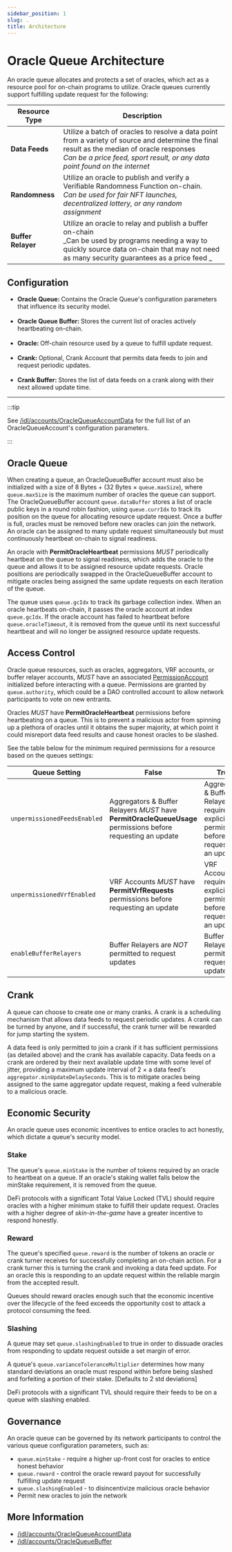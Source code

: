 ```yaml
---
sidebar_position: 1
slug: .
title: Architecture
---
```



# Oracle Queue Architecture

An oracle queue allocates and protects a set of oracles, which act as a resource pool for on-chain programs to utilize. Oracle queues currently support fulfilling update request for the following:

| Resource Type      | Description                                                                                                                                                                                                                     |
| ------------------ | ------------------------------------------------------------------------------------------------------------------------------------------------------------------------------------------------------------------------------- |
| **Data Feeds**     | Utilize a batch of oracles to resolve a data point from a variety of source and determine the final result as the median of oracle responses <br />_Can be a price feed, sport result, or any data point found on the internet_ |
| **Randomness**     | Utilize an oracle to publish and verify a Verifiable Randomness Function on-chain.<br />_Can be used for fair NFT launches, decentralized lottery, or any random assignment_                                                    |
| **Buffer Relayer** | Utilize an oracle to relay and publish a buffer on-chain<br />_Can be used by programs needing a way to quickly source data on-chain that may not need as many security guarantees as a price feed _                            |

## Configuration

<Grid container spacing={2}>
  <Grid item md={4} sm={12}>
    <ul>
      <li>
        <b>Oracle Queue: </b>Contains the Oracle Queue's configuration
        parameters that influence its security model.
      </li>
      <br />
      <li>
        <b>Oracle Queue Buffer: </b>Stores the current list of oracles actively
        heartbeating on-chain.
      </li>
      <br />
      <li>
        <b>Oracle: </b>Off-chain resource used by a queue to fulfill update
        request.
      </li>
      <br />
      <li>
        <b>Crank: </b>Optional, Crank Account that permits data feeds to join
        and request periodic updates.
      </li>
      <br />
      <li>
        <b>Crank Buffer: </b>Stores the list of data feeds on a crank along with
        their next allowed update time.
      </li>
    </ul>
  </Grid>
  <Grid item md={8} sm={12}>
    <MarkdownImage
      img="/img/queue/Oracle_Queue_Accounts.jpg"
      sx={{
        display: "flex",
      }}
    />
  </Grid>
</Grid>

<hr />

:::tip

See [/idl/accounts/OracleQueueAccountData](/idl/accounts/OracleQueueAccountData) for the full list of an OracleQueueAccount's configuration parameters.

:::

## Oracle Queue

When creating a queue, an OracleQueueBuffer account must also be initialized with a size of 8 Bytes + (32 Bytes × `queue.maxSize`), where `queue.maxSize` is the maximum number of oracles the queue can support. The OracleQueueBuffer account `queue.dataBuffer` stores a list of oracle public keys in a round robin fashion, using `queue.currIdx` to track its position on the queue for allocating resource update request. Once a buffer is full, oracles must be removed before new oracles can join the network. An oracle can be assigned to many update request simultaneously but must continuously heartbeat on-chain to signal readiness.

An oracle with **PermitOracleHeartbeat** permissions _MUST_ periodically heartbeat on the queue to signal readiness, which adds the oracle to the queue and allows it to be assigned resource update requests. Oracle positions are periodically swapped in the OracleQueueBuffer account to mitigate oracles being assigned the same update requests on each iteration of the queue.

The queue uses `queue.gcIdx` to track its garbage collection index. When an oracle heartbeats on-chain, it passes the oracle account at index `queue.gcIdx`. If the oracle account has failed to heartbeat before `queue.oracleTimeout`, it is removed from the queue until its next successful heartbeat and will no longer be assigned resource update requests.

## Access Control

Oracle queue resources, such as oracles, aggregators, VRF accounts, or buffer relayer accounts, _MUST_ have an associated [PermissionAccount](/idl/accounts/PermissionAccountData) initialized before interacting with a queue. Permissions are granted by `queue.authority`, which could be a DAO controlled account to allow network participants to vote on new entrants.

Oracles _MUST_ have **PermitOracleHeartbeat** permissions before heartbeating on a queue. This is to prevent a malicious actor from spinning up a plethora of oracles until it obtains the super majority, at which point it could misreport data feed results and cause honest oracles to be slashed.

See the table below for the minimum required permissions for a resource based on the queues settings:

| Queue Setting                | False                                                                                                        | True                                                                                      |
| ---------------------------- | ------------------------------------------------------------------------------------------------------------ | ----------------------------------------------------------------------------------------- |
| `unpermissionedFeedsEnabled` | Aggregators & Buffer Relayers _MUST_ have **PermitOracleQueueUsage** permissions before requesting an update | Aggregators & Buffer Relayers require no explicit permissions before requesting an update |
| `unpermissionedVrfEnabled`   | VRF Accounts _MUST_ have **PermitVrfRequests** permissions before requesting an update                       | VRF Accounts require no explicit permissions before requesting an update                  |
| `enableBufferRelayers`       | Buffer Relayers are _NOT_ permitted to request updates                                                       | Buffer Relayers are permitted to request updates                                          |

<!--
TODO:
 - consecutiveFeedFailureLimit
 - consecutiveOracleFailureLimit
 - feedProbationPeriod
-->

## Crank

A queue can choose to create one or many cranks. A crank is a scheduling mechanism that allows data feeds to request periodic updates. A crank can be turned by anyone, and if successful, the crank turner will be rewarded for jump starting the system.

A data feed is only permitted to join a crank if it has sufficient permissions (as detailed above) and the crank has available capacity. Data feeds on a crank are ordered by their next available update time with some level of jitter, providing a maximum update interval of 2 × a data feed's `aggregator.minUpdateDelaySeconds`. This is to mitigate oracles being assigned to the same aggregator update request, making a feed vulnerable to a malicious oracle.

## Economic Security

An oracle queue uses economic incentives to entice oracles to act honestly, which dictate a queue's security model.

### Stake

The queue's `queue.minStake` is the number of tokens required by an oracle to heartbeat on a queue. If an oracle's staking wallet falls below the minStake requirement, it is removed from the queue.

DeFi protocols with a significant Total Value Locked (TVL) should require oracles with a higher minimum stake to fulfill their update request. Oracles with a higher degree of _skin-in-the-game_ have a greater incentive to respond honestly.

### Reward

The queue's specified `queue.reward` is the number of tokens an oracle or crank turner receives for successfully completing an on-chain action. For a crank turner this is turning the crank and invoking a data feed update. For an oracle this is responding to an update request within the reliable margin from the accepted result.

Queues should reward oracles enough such that the economic incentive over the lifecycle of the feed exceeds the opportunity cost to attack a protocol consuming the feed.

### Slashing

A queue may set `queue.slashingEnabled` to true in order to dissuade oracles from responding to update request outside a set margin of error.

A queue's `queue.varianceToleranceMultiplier` determines how many standard deviations an oracle must respond within before being slashed and forfeiting a portion of their stake. [Defaults to 2 std deviations]

DeFi protocols with a significant TVL should require their feeds to be on a queue with slashing enabled.

## Governance

An oracle queue can be governed by its network participants to control the various queue configuration parameters, such as:

- `queue.minStake` - require a higher up-front cost for oracles to entice honest behavior
- `queue.reward` - control the oracle reward payout for successfully fulfilling update request
- `queue.slashingEnabled` - to disincentivize malicious oracle behavior
- Permit new oracles to join the network

## More Information

- [/idl/accounts/OracleQueueAccountData](/idl/accounts/OracleQueueAccountData)
- [/idl/accounts/OracleQueueBuffer](/idl/accounts/OracleQueueBuffer)

